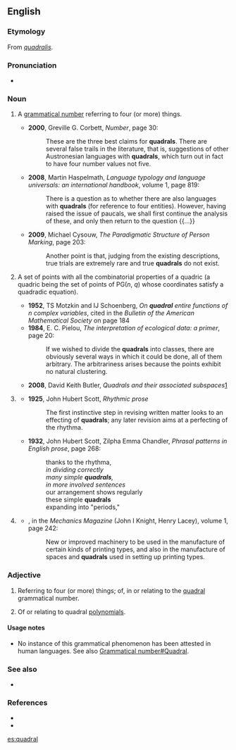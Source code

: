 ==English==

===Etymology===
From {{etyl|la}} ''[[quadralis#Latin|quadralis]]''.

===Pronunciation===
* {{a|UK}} {{IPA|/ˈkwɒdɹəl/}}

===Noun===
{{en-noun|s|-}}

# {{grammar}} A [[w:grammatical number|grammatical number]] referring to four (or more) things.
#* '''2000''', Greville G. Corbett, ''Number'', page 30:
#*: These are the three best claims for '''quadrals'''. There are several false trails in the literature, that is, suggestions of other Austronesian languages with '''quadrals''', which turn out in fact to have four number values not five.
#* '''2008''', Martin Haspelmath, ''Language typology and language universals: an international handbook'', volume 1, page 819:
#*: There is a question as to whether there are also languages with '''quadrals''' (for reference to four entities). However, having raised the issue of paucals, we shall first continue the analysis of these, and only then return to the question {{...}}
#* '''2009''', Michael Cysouw, ''The Paradigmatic Structure of Person Marking'', page 203:
#*: Another point is that, judging from the existing descriptions, true trials are extremely rare and true '''quadrals''' do not exist.
# {{mathematics}} A set of points with all the combinatorial properties of a quadric (a quadric being the set of points of PG(''n'', ''q'') whose coordinates satisfy a quadradic equation). {{attention|en}} <!-- check and improve the def -->
#* '''1952''', TS Motzkin and IJ Schoenberg, ''On '''quadral''' entire functions of n complex variables'', cited in the ''Bulletin of the American Mathematical Society'' on page 184
#* '''1984''', E. C. Pielou, ''The interpretation of ecological data: a primer'', page 20:
#*: If we wished to divide the '''quadrals''' into classes, there are obviously several ways in which it could be done, all of them arbitrary. The arbitrariness arises because the points exhibit no natural clustering.<!--?-->
#* '''2008''', David Keith Butler, ''Quadrals and their associated subspaces''[http://digital.library.adelaide.edu.au/dspace/bitstream/2440/49031/2/01front.pdf]
# {{context|in discussions of the rhythm of written works}} {{rfdef}}
#* '''1925''', John Hubert Scott, ''Rhythmic prose''
#*: The first instinctive step in revising written matter looks to an effecting of '''quadrals'''; any later revision aims at a perfecting of the rhythma. 
#* '''1932''', John Hubert Scott, Zilpha Emma Chandler, ''Phrasal patterns in English prose'', page 268:
#*: thanks to the rhythma,
#*: ''in dividing correctly''
#*: ''many simple '''quadrals''',''
#*: ''in more involved sentences''
#*: our arrangement shows regularly
#*: these simple '''quadrals'''
#*: expanding into "periods,"
# {{context|printing}} {{rfdef}}
#* {{rfdate}}, in the ''Mechanics Magazine'' (John I Knight, Henry Lacey), volume 1, page 242:
#*: New or improved machinery to be used in the manufacture of certain kinds of printing types, and also in the manufacture of spaces and '''quadrals''' used in setting up printing types.

===Adjective===
{{en-adj|-}}

# {{grammar}} Referring to four (or more) things; of, in or relating to the [[#Noun|quadral]] grammatical number.
# {{rfv-sense}} {{mathematics}} Of or relating to quadral [[polynomial]]s.

====Usage notes====
* No instance of this grammatical phenomenon has been attested in human languages. See also [[w:Grammatical number#Quadral|]].

===See also===
* {{list|en|grammatical numbers}}

===References===
* {{quote-journal |year=1952 |author=American Mathematical Society |title=Bulletin of the American Mathematical Society |journal=Journal of the American Mathematical Society |url=http://books.google.com/books?id=CfYOAAAAIAAJ&q=quadral&dq=quadral&hl=en&ei=hXAITaKgIob0tgPc6a2ZDg&sa=X&oi=book_result&ct=result&resnum=7&ved=0CD4Q6AEwBg |page=184
|passage="A polynomial P(x<sub>1</sub>, ..., x<sub>n</sub> is called '''''quadral''''' if it splits into a product of quadratic (or linear) functions in the complex field of coefficients."}}
* {{quote-book|year=2008|author=Martin Haspelmath|title=Language typology and language universals: an international handbook|chapter=IX. Typology of morphological and morphosyntactic categories|volume=1|page=820|passage=The '''quadral''', as we have noted, is primarily used in hortatory discourse and with dyad terms; but otherwise it is used with larger groups, of four or more (an appropriate gloss would be 'several').}}

[[es:quadral]]